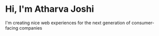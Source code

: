 # Hi, I'm Atharva Joshi

I'm creating nice web experiences for the next generation of consumer-facing companies

